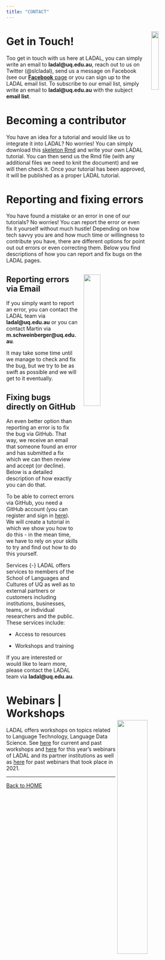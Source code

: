 ```yaml
---
title: "CONTACT"
---
```


![](/images/email.jpg){ width=20% style="float:right; padding:15px" }

# Get in Touch!{-}

Too get in touch with us here at LADAL, you can simply write an email to **ladal\@uq.edu.au**, reach out to us on Twitter (\@slcladal), send us a message on Facebook (see our  [**Facebook** page](https://www.facebook.com/profile.php?id=100073328753218) or you can sign up to the LADAL email list. To subscribe to our email list,  simply write an email to **ladal@uq.edu.au** with the subject **email list**.

# Becoming a contributor{-}

You have an idea for a tutorial and would like us to integrate it into LADAL? No worries! You can simply download this [skeleton Rmd](https://slcladal.github.io/content/base.Rmd) and write your own LADAL tutorial. You can then send us the Rmd file (with any additional files we need to knit the document) and we will then check it. Once your tutorial has been approved, it will be published as a proper LADAL tutorial.

# Reporting and fixing errors{-}


You have found a mistake or an error in one of our tutorials? No worries! You can report the error or even fix it yourself without much hustle!  Depending on how tech savvy you are and how much time or willingness to contribute you have, there are different options for point out out errors or even correcting them. Below you find descriptions of how you can report and fix bugs on the LADAL pages.



![](/images/happycomputer.png){ width=30% style="float:right; padding:15px" }

## Reporting errors via Email{-}

If you simply want to report an error, you can contact the LADAL team via **ladal\@uq.edu.au** or you can contact Martin via **m.schweinberger\@uq.edu.au**. 

It may take some time until we manage to check and fix the bug, but we try to be as swift as possible and we will get to it eventually. 

## Fixing bugs directly on GitHub{-}

An even better option than reporting an error is to fix the bug via GitHub. That way, we receive an email that someone found an error and has submitted a fix which we can then review and accept (or decline). Below is a detailed description of how exactly you can do that.

To be able to correct errors via GitHub, you need a GitHub account (you can register and sign in [here](https://github.com/)). We will create a tutorial in which we show you how to do this - in the mean time, we have to rely on your skills to try and find out how to do this yourself.


 Services {-}
LADAL offers services to members of the School of Languages and Cultures of UQ as well as to external partners or customers including institutions, businesses, teams, or individual researchers and the public. These services include:  

 
![](/images/consult.jpg){ width=40% style="float:right; padding:5px" }


- Access to resources

- Workshops and training


If you are interested or would like to learn more, please contact the LADAL team via **ladal\@uq.edu.au**. 


# Webinars | Workshops{-}

LADAL offers workshops on topics related to Language Technology, Language Data Science. See [here](https://slcladal.github.io/workshops.html) for current and past workshops and [here](https://slcladal.github.io/webinars2022.html) for this year's webinars of LADAL and its partner institutions as well as [here](https://slcladal.github.io/opening.html) for past webinars that took place in 2021.

***

[Back to HOME](/index.html)

